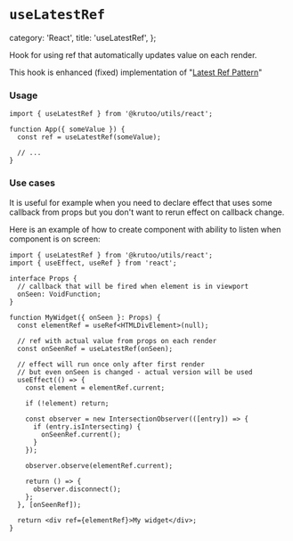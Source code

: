 # `useLatestRef`

  category: 'React',
  title: 'useLatestRef',
};

Hook for using ref that automatically updates value on each render.

This hook is enhanced (fixed) implementation of "[Latest Ref Pattern](https://www.epicreact.dev/the-latest-ref-pattern-in-react)"

### Usage

```tsx
import { useLatestRef } from '@krutoo/utils/react';

function App({ someValue }) {
  const ref = useLatestRef(someValue);

  // ...
}
```

### Use cases

It is useful for example when you need to declare effect that uses some callback from props but you don't want to rerun effect on callback change.

Here is an example of how to create component with ability to listen when component is on screen:

```tsx
import { useLatestRef } from '@krutoo/utils/react';
import { useEffect, useRef } from 'react';

interface Props {
  // callback that will be fired when element is in viewport
  onSeen: VoidFunction;
}

function MyWidget({ onSeen }: Props) {
  const elementRef = useRef<HTMLDivElement>(null);

  // ref with actual value from props on each render
  const onSeenRef = useLatestRef(onSeen);

  // effect will run once only after first render
  // but even onSeen is changed - actual version will be used
  useEffect(() => {
    const element = elementRef.current;

    if (!element) return;

    const observer = new IntersectionObserver(([entry]) => {
      if (entry.isIntersecting) {
        onSeenRef.current();
      }
    });

    observer.observe(elementRef.current);

    return () => {
      observer.disconnect();
    };
  }, [onSeenRef]);

  return <div ref={elementRef}>My widget</div>;
}
```

